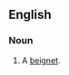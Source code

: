 ==English==

===Noun===
{{en-noun}}

# {{lb|en|US}} A [[beignet]]. <!--not to be confused with a croissant, which is made from a different dough and is, as the name suggests, crescent-shaped.-->
